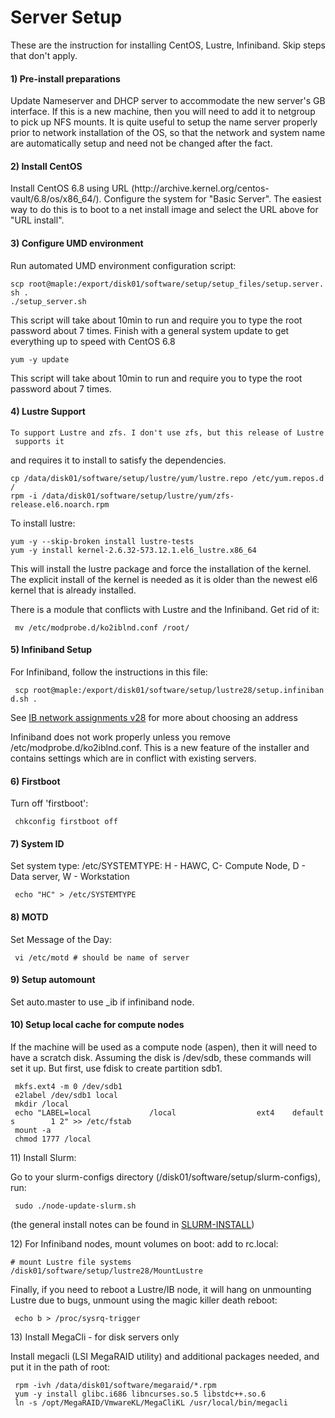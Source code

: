 = Server Setup =


These are the instruction for installing CentOS, Lustre, Infiniband. Skip steps that don't apply.

====1) Pre-install preparations ====

Update Nameserver and DHCP server to accommodate the new server's GB interface. If this is a new machine, then you will need to add it to netgroup to pick up NFS mounts. It is quite useful to setup the name server properly prior to network installation of the OS, so that the network and system name are automatically setup and need not be changed after the fact.

====2) Install CentOS ====

Install CentOS 6.8 using URL (http://archive.kernel.org/centos-vault/6.8/os/x86_64/). Configure the system for "Basic Server". The easiest way to do this is to boot to a net install image and select the URL above for "URL install".

==== 3) Configure UMD environment ====

Run automated UMD environment configuration script:

 scp root@maple:/export/disk01/software/setup/setup_files/setup.server.sh .
 ./setup_server.sh

This script will take about 10min to run and require you to type the root password about 7 times.
Finish with a general system update to get everything up to speed with CentOS 6.8
  
 yum -y update

This script will take about 10min to run and require you to type the root password about 7 times.

====4) Lustre Support ====

 To support Lustre and zfs. I don't use zfs, but this release of Lustre supports it 
and requires it to install to satisfy the dependencies. 

 cp /data/disk01/software/setup/lustre/yum/lustre.repo /etc/yum.repos.d/
 rpm -i /data/disk01/software/setup/lustre/yum/zfs-release.el6.noarch.rpm

To install lustre:

 yum -y --skip-broken install lustre-tests
 yum -y install kernel-2.6.32-573.12.1.el6_lustre.x86_64

This will install the lustre package and force the installation of the kernel. The explicit 
install of the kernel is needed as it is older than the newest el6 kernel that is already installed.

There is a module that conflicts with Lustre and the Infiniband. Get rid of it:
  
  mv /etc/modprobe.d/ko2iblnd.conf /root/

====5) Infiniband Setup ====

For Infiniband, follow the instructions in this file:

  scp root@maple:/export/disk01/software/setup/lustre28/setup.infiniband.sh .

See [[IB network assignments v28]]  for more about choosing an address

Infiniband does not work properly unless you remove /etc/modprobe.d/ko2iblnd.conf. This is a new feature
of the installer and contains settings which are in conflict with existing servers.

====6) Firstboot ====

Turn off 'firstboot': 

  chkconfig firstboot off

====7) System ID ====
Set system type: /etc/SYSTEMTYPE: H - HAWC, C- Compute Node, D - Data server, W - Workstation

  echo "HC" > /etc/SYSTEMTYPE

====8) MOTD ====
Set Message of the Day:

  vi /etc/motd # should be name of server

====9) Setup automount ==== 
Set auto.master to use _ib if infiniband node.

====10) Setup local cache for compute nodes====
If the machine will be used as a compute node (aspen), then it will need to have a scratch disk. Assuming the disk is 
/dev/sdb, these commands will set it up. But first, use fdisk to create partition sdb1.

  mkfs.ext4 -m 0 /dev/sdb1
  e2label /dev/sdb1 local
  mkdir /local
  echo "LABEL=local             /local                  ext4    defaults        1 2" >> /etc/fstab
  mount -a 
  chmod 1777 /local


11) Install Slurm:

Go to your slurm-configs directory (/disk01/software/setup/slurm-configs), run:
  sudo ./node-update-slurm.sh
(the general install notes can be found in [http://private.hawc-observatory.org/svn/hawc/sandbox/riviere/slurm/slurm-configs/SLURM-INSTALL SLURM-INSTALL])

12) For Infiniband nodes, mount volumes on boot: add to rc.local:

 # mount Lustre file systems
 /disk01/software/setup/lustre28/MountLustre 

Finally, if you need to reboot a Lustre/IB node, it will hang on unmounting Lustre due to bugs, unmount using the magic killer death reboot:

  echo b > /proc/sysrq-trigger

13) Install MegaCli - for disk servers only 
  
Install megacli (LSI MegaRAID utility) and additional packages needed, and put it in the path of root: 

  rpm -ivh /data/disk01/software/megaraid/*.rpm
  yum -y install glibc.i686 libncurses.so.5 libstdc++.so.6
  ln -s /opt/MegaRAID/VmwareKL/MegaCliKL /usr/local/bin/megacli

